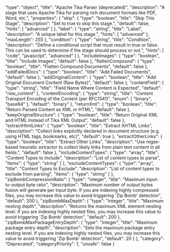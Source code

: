   "type": "object",
  "title": "Apache Tika Parser (deprecated)",
  "description": "A stage that uses Apache Tika for parsing rich document formats like PDF, Word, etc.",
  "properties": {
    "skip": {
      "type": "boolean",
      "title": "Skip This Stage",
      "description": "Set to true to skip this stage.",
      "default": false,
      "hints": [
        "advanced"
      ]
    },
    "label": {
      "type": "string",
      "title": "Label",
      "description": "A unique label for this stage.",
      "hints": [
        "advanced"
      ],
      "maxLength": 255
    },
    "condition": {
      "type": "string",
      "title": "Condition",
      "description": "Define a conditional script that must result in true or false. This can be used to determine if the stage should process or not.",
      "hints": [
        "code",
        "javascript",
        "advanced"
      ]
    },
    "includeImages": {
      "type": "boolean",
      "title": "Include Images",
      "default": false
    },
    "flattenCompound": {
      "type": "boolean",
      "title": "Flatten Compound Documents",
      "default": false
    },
    "addFailedDocs": {
      "type": "boolean",
      "title": "Add Failed Documents",
      "default": false
    },
    "addOriginalContent": {
      "type": "boolean",
      "title": "Add Original Document Content (Raw Bytes)",
      "default": false
    },
    "contentField": {
      "type": "string",
      "title": "Field Name Where Content is Expected",
      "default": "_raw_content_"
    },
    "contentEncoding": {
      "type": "string",
      "title": "Content Transport Encoding of the Content (per RFC1341)",
      "enum": [
        "binary",
        "base64"
      ],
      "default": "binary"
    },
    "returnXml": {
      "type": "boolean",
      "title": "Return Parsed Content as XML or HTML",
      "default": false
    },
    "keepOriginalStructure": {
      "type": "boolean",
      "title": "Return Original XML and HTML Instead of Tika XML Output",
      "default": false
    },
    "extractHtmlLinks": {
      "type": "boolean",
      "title": "Extract XHTML Links",
      "description": "Collect links explicitly declared in document structure (e.g. using HTML tags, bookmarks, etc)",
      "default": true
    },
    "extractOtherLinks": {
      "type": "boolean",
      "title": "Extract Other Links",
      "description": "Use regex-based heuristic extractor to collect likely links from plain text content in all fields.",
      "default": false
    },
    "includeContentTypes": {
      "type": "array",
      "title": "Content Types to Include",
      "description": "List of content types to parse",
      "items": {
        "type": "string"
      }
    },
    "excludeContentTypes": {
      "type": "array",
      "title": "Content Types to Exclude",
      "description": "List of content types to exclude from parsing",
      "items": {
        "type": "string"
      }
    },
    "zipBombCompressionRatio": {
      "type": "integer",
      "title": "Maximum input-to-output byte ratio",
      "description": "Maximum number of output bytes fusion will generate per input byte. If you are indexing highly compressed files, you may increase this value to avoid triggering 'Zip Bomb' detection",
      "default": 200
    },
    "zipBombMaxDepth": {
      "type": "integer",
      "title": "Maximum nesting depth",
      "description": "Returns the maximum XML element nesting level. If you are indexing highly nested files, you may increase this value to avoid triggering 'Zip Bomb' detection",
      "default": 200
    },
    "zipBombMaxPackageEntryDepth": {
      "type": "integer",
      "title": "Maximum package entry depth",
      "description": "Sets the maximum package entry nesting level. If you are indexing highly nested files, you may increase this value to avoid triggering 'Zip Bomb' detection",
      "default": 20
    }
  },
  "category": "Deprecated",
  "categoryPriority": 1,
  "unsafe": false
}
